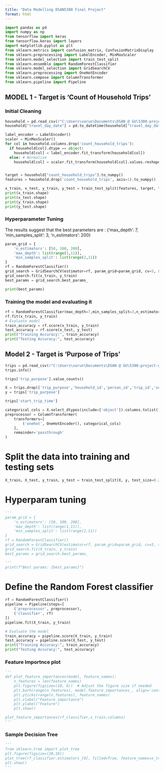```yaml
---
title: "Data Modelling DSAN5300 Final Project"
format: html
---
```


```python
import pandas as pd
import numpy as np
from tensorflow import keras
from tensorflow.keras import layers
import matplotlib.pyplot as plt
from sklearn.metrics import confusion_matrix, ConfusionMatrixDisplay
from sklearn.preprocessing import LabelEncoder, MinMaxScaler
from sklearn.model_selection import train_test_split
from sklearn.ensemble import RandomForestClassifier
from sklearn.model_selection import GridSearchCV
from sklearn.preprocessing import OneHotEncoder
from sklearn.compose import ColumnTransformer
from sklearn.pipeline import Pipeline
```

## MODEL 1 - Target is 'Count of Household Trips'

### Initial Cleaning
```python
household = pd.read_csv(r"C:\Users\varun\Documents\DSAN @ GU\5300-project-group-6\data\clean\household.csv")
household["travel_day_date"] = pd.to_datetime(household["travel_day_date"])

label_encoder = LabelEncoder()
scaler = MinMaxScaler()
for col in household.columns.drop('count_household_trips'):
  if household[col].dtype == object:
    household[col] = label_encoder.fit_transform(household[col])
  else: # Normalize
    household[col] = scaler.fit_transform(household[col].values.reshape(-1, 1))


target = household["count_household_trips"].to_numpy()
features = household.drop('count_household_trips', axis=1).to_numpy()

x_train, x_test, y_train, y_test = train_test_split(features, target, test_size=0.2)
print(x_train.shape)
print(x_test.shape)
print(y_train.shape)
print(y_test.shape)
```

### Hyperparameter Tuning
The results suggest that the best parameters are :
{'max_depth': 7, 'min_samples_split': 3, 'n_estimators': 200}

```python
param_grid = {
    'n_estimators': [50, 100, 200],
    'max_depth': list(range(1,11)),
    'min_samples_split': list(range(2,11))
}
rf = RandomForestClassifier()
grid_search = GridSearchCV(estimator=rf, param_grid=param_grid, cv=5, scoring='accuracy')
grid_search.fit(x_train, y_train)
best_params = grid_search.best_params_
```

```python
print(best_params)
```

### Training the model and evaluating it
```python
rf = RandomForestClassifier(max_depth=7,min_samples_split=3,n_estimators=200)
rf.fit(x_train, y_train)
# Evaluate model
train_accuracy = rf.score(x_train, y_train)
test_accuracy = rf.score(x_test, y_test)
print("Training Accuracy:", train_accuracy)
print("Testing Accuracy:", test_accuracy)
```

## Model 2 - Target is 'Purpose of Trips'

```python
trips = pd.read_csv(r"C:\Users\varun\Documents\DSAN @ GU\5300-project-group-6\data\clean\trip.csv")
trips.info()
```

```python
trips['trip_purpose'].value_counts()
```

```python
X = trips.drop(['trip_purpose','household_id','person_id','trip_id','sequential_trip_id','household_stratum_id','vehicle_case_id','vehicle_id','why_trip','reason_for_travel_to','trip_purpose_old_schema'], axis=1)
y = trips['trip_purpose']
```

```python
trips['start_trip_time']
```

```python
categorical_cols = X.select_dtypes(include=['object']).columns.tolist()
preprocessor = ColumnTransformer(
    transformers=[
        ('onehot', OneHotEncoder(), categorical_cols)
    ],
    remainder='passthrough'
)
```

# Split the data into training and testing sets
```python
X_train, X_test, y_train, y_test = train_test_split(X, y, test_size=0.2, random_state=42)
```

# Hyperparam tuning 
```python
'''
param_grid = {
    'n_estimators': [50, 100, 200],
    'max_depth': list(range(1,11)),
    'min_samples_split': list(range(2,11))
}
rf = RandomForestClassifier()
grid_search = GridSearchCV(estimator=rf, param_grid=param_grid, cv=5, scoring='accuracy')
grid_search.fit(X_train, y_train)
best_params = grid_search.best_params_
```

```python
'''
print(f"Best params: {best_params}")
```

# Define the Random Forest classifier
```python
rf = RandomForestClassifier()
pipeline = Pipeline(steps=[
    ('preprocessor', preprocessor),
    ('classifier', rf)
])
pipeline.fit(X_train, y_train)

# Evaluate the model
train_accuracy = pipeline.score(X_train, y_train)
test_accuracy = pipeline.score(X_test, y_test)
print("Training Accuracy:", train_accuracy)
print("Testing Accuracy:", test_accuracy)
```


### Feature Importnce plot
```python
'''
def plot_feature_importances(model, feature_names):
    n_features = len(feature_names)
    plt.figure(figsize=(10, 6))  # Adjust the figure size if needed
    plt.barh(range(n_features), model.feature_importances_, align='center')
    plt.yticks(range(n_features), feature_names)
    plt.xlabel("Feature importance")
    plt.ylabel("Feature")
    plt.show()

plot_feature_importances(rf_classifier,x_train.columns)
'''
```

### Sample Decision Tree

```python
'''
from sklearn.tree import plot_tree
plt.figure(figsize=(20,10))
plot_tree(rf_classifier.estimators_[0], filled=True, feature_names=x_train.columns)
plt.show()
'''
```


